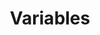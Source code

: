 ---
title: Variables
description: Variables are used to store data that can be referenced and manipulated in a program.
---